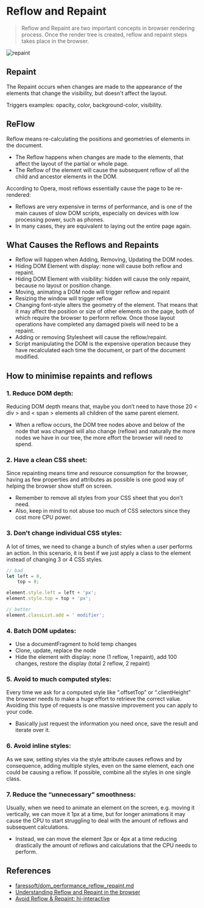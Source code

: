 # Reflow and Repaint

> Reflow and Repaint are two important concepts in browser rendering process. Once the render tree is created, reflow and repaint steps takes place in the browser.

![repaint](/repaint.png)

## Repaint

The Repaint occurs when changes are made to the appearance of the elements that change the visibility, but doesn't affect the layout.

Triggers examples: opacity, color, background-color, visibility.

## ReFlow

Reflow means re-calculating the positions and geometries of elements in the document.

-   The Reflow happens when changes are made to the elements, that affect the layout of the partial or whole page.
-   The Reflow of the element will cause the subsequent reflow of all the child and ancestor elements in the DOM.

According to Opera, most reflows essentially cause the page to be re-rendered:

-   Reflows are very expensive in terms of performance, and is one of the main causes of slow DOM scripts, especially on devices with low
    processing power, such as phones.
-   In many cases, they are equivalent to laying out the entire page again.

## What Causes the Reflows and Repaints

-   Reflow will happen when Adding, Removing, Updating the DOM nodes.
-   Hiding DOM Element with display: none will cause both reflow and repaint.
-   Hiding DOM Element with visibility: hidden will cause the only repaint, because no layout or position change.
-   Moving, animating a DOM node will trigger reflow and repaint
-   Resizing the window will trigger reflow
-   Changing font-style alters the geometry of the element. That means that it may affect the position or size of other elements on the page, both of which require the browser to perform reflow. Once those layout operations have completed any damaged pixels will need to be a repaint.
-   Adding or removing Stylesheet will cause the reflow/repaint.
-   Script manipulating the DOM is the expensive operation because they have recalculated each time the document, or part of the document modified.

## How to minimise repaints and reflows

### 1. Reduce DOM depth:

Reducing DOM depth means that, maybe you don’t need to have those 20 < div > and < span > elements all children of the same parent element.

-   When a reflow occurs, the DOM tree nodes above and below of the node that was changed will also change (reflow) and naturally the more nodes we have in our tree, the more effort the browser will need to spend.

### 2. Have a clean CSS sheet:

Since repainting means time and resource consumption for the browser, having as few properties and attributes as possible is one good way of helping the browser show stuff on screen.

-   Remember to remove all styles from your CSS sheet that you don't need.
-   Also, keep in mind to not abuse too much of CSS selectors since they cost more CPU power.

### 3. Don't change individual CSS styles:

A lot of times, we need to change a bunch of styles when a user performs an action. In this scenario, it is best if we just apply a class to the element instead of changing 3 or 4 CSS styles.

```javascript
// bad
let left = 8,
    top = 8;

element.style.left = left + 'px';
element.style.top = top + 'px';

// better
element.classList.add = ' modifier';
```

### 4. Batch DOM updates:

-   Use a documentFragment to hold temp changes
-   Clone, update, replace the node
-   Hide the element with display: none (1 reflow, 1 repaint), add 100 changes, restore the display (total 2 reflow, 2 repaint)

### 5. Avoid to much computed styles:

Every time we ask for a computed style like “.offsetTop” or “.clientHeight” the browser needs to make a huge effort to retrieve the correct value. Avoiding this type of requests is one massive improvement you can apply to your code.

-   Basically just request the information you need once, save the result and iterate over it.

### 6. Avoid inline styles:

As we saw, setting styles via the style attribute causes reflows and by consequence, adding multiple styles, even on the same element, each one could be causing a reflow. If possible, combine all the styles in one single class.

### 7. Reduce the “unnecessary” smoothness:

Usually, when we need to animate an element on the screen, e.g. moving it vertically, we can move it 1px at a time, but for longer animations it may cause the CPU to start struggling to deal with the amount of reflows and subsequent calculations.

-   Instead, we can move the element 3px or 4px at a time reducing drastically the amount of reflows and calculations that the CPU needs to perform.

## References

-   [faressoft/dom_performance_reflow_repaint.md](https://gist.github.com/faressoft/36cdd64faae21ed22948b458e6bf04d5)
-   [Understanding Reflow and Repaint in the browser](https://dev.to/gopal1996/understanding-reflow-and-repaint-in-the-browser-1jbg)
-   [Avoid Reflow & Repaint: hi-interactive](https://www.hi-interactive.com/blog/avoid-reflow-repaint)

